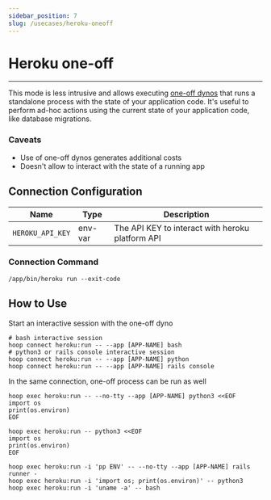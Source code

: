 ```yaml
---
sidebar_position: 7
slug: /usecases/heroku-oneoff
---
```



# Heroku one-off

<ConnectOnHoopButton
  url="https://app.hoop.dev/connections/command-line/new?data=ewogICJuYW1lIjogImhlcm9rdSIsCiAgInR5cGUiOiAiY29tbWFuZC1saW5lIiwKICAic2VjcmV0IjogewogICAgImVudnZhcjpIRVJPS1VfQVBJX0tFWSI6ICIiCiAgfSwKICAiY29tbWFuZCI6IFsKICAgICIvYXBwL2Jpbi9oZXJva3UiLAogICAgInJ1biIsCiAgICAiLS1leGl0LWNvZGUiCiAgXSwKICAiYWdlbnRfaWQiOiAiIgp9"
/>

___

This mode is less intrusive and allows executing [one-off dynos](https://devcenter.heroku.com/articles/one-off-dynos) that runs a standalone process with the state of your application code. It's useful to perform ad-hoc actions using the current state of your application code, like database migrations.

### Caveats

- Use of one-off dynos generates additional costs
- Doesn't allow to interact with the state of a running app

## Connection Configuration

| Name                    | Type    | Description                                      |
|------------------------ | ------- | ------------------------------------------------ |
| `HEROKU_API_KEY`        | env-var | The API KEY to interact with heroku platform API |

### Connection Command

```shell
/app/bin/heroku run --exit-code
```

## How to Use

Start an interactive session with the one-off dyno

```shell
# bash interactive session
hoop connect heroku:run -- --app [APP-NAME] bash
# python3 or rails console interactive session
hoop connect heroku:run -- --app [APP-NAME] python
hoop connect heroku:run -- --app [APP-NAME] rails console
```

In the same connection, one-off process can be run as well

```shell
hoop exec heroku:run -- --no-tty --app [APP-NAME] python3 <<EOF
import os
print(os.environ)
EOF
```

```shell
hoop exec heroku:run -- python3 <<EOF
import os
print(os.environ)
EOF
```

```shell
hoop exec heroku:run -i 'pp ENV' -- --no-tty --app [APP-NAME] rails runner -
hoop exec heroku:run -i 'import os; print(os.environ)' -- python3
hoop exec heroku:run -i 'uname -a' -- bash
```
